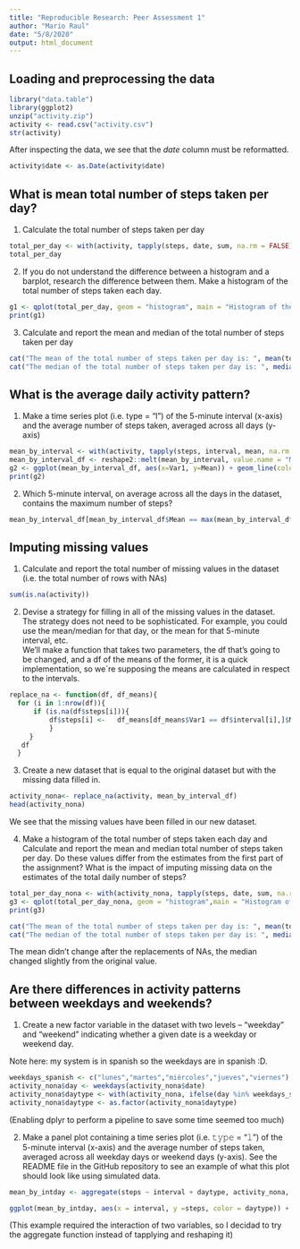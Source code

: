 ```yaml
---
title: "Reproducible Research: Peer Assessment 1"
author: "Mario Raul"
date: "5/8/2020"
output: html_document
---
```



## Loading and preprocessing the data
```r
library("data.table")
library(ggplot2)
unzip("activity.zip")
activity <- read.csv("activity.csv")
str(activity)
```
After inspecting the data, we see that the *date* column must be reformatted.  

```r
activity$date <- as.Date(activity$date)
```

## What is mean total number of steps taken per day?  
1. Calculate the total number of steps taken per day

```r
total_per_day <- with(activity, tapply(steps, date, sum, na.rm = FALSE))
total_per_day
```
2. If you do not understand the difference between a histogram and a barplot, research the difference between them. Make a histogram of the total number of steps taken each day.  

```r
g1 <- qplot(total_per_day, geom = "histogram", main = "Histogram of the total number of steps taken each day")
print(g1)
```  
  3. Calculate and report the mean and median of the total number of steps taken per day
```r
cat("The mean of the total number of steps taken per day is: ", mean(total_per_day, na.rm = TRUE), "\n")
cat("The median of the total number of steps taken per day is: ", median(total_per_day, na.rm = TRUE))
```

## What is the average daily activity pattern?
1. Make a time series plot (i.e. \color{red}{\verb|type = "l"|}type = "l") of the 5-minute interval (x-axis) and the average number of steps taken, averaged across all days (y-axis) 
```r
mean_by_interval <- with(activity, tapply(steps, interval, mean, na.rm = TRUE))
mean_by_interval_df <- reshape2::melt(mean_by_interval, value.name = "Mean")
g2 <- ggplot(mean_by_interval_df, aes(x=Var1, y=Mean)) + geom_line(color = "red") + labs(title = "Avg. Daily Steps", x = "Interval", y = "Avg. Steps per day")
print(g2)
```

  2. Which 5-minute interval, on average across all the days in the dataset, contains the maximum number of steps?
```r
mean_by_interval_df[mean_by_interval_df$Mean == max(mean_by_interval_df$Mean),][[1]]
```
## Imputing missing values

1. Calculate and report the total number of missing values in the dataset (i.e. the total number of rows with \color{red}{\verb|NA|}NAs)

```r
sum(is.na(activity))

```
  2. Devise a strategy for filling in all of the missing values in the dataset. The strategy does not need to be sophisticated. For example, you could use the mean/median for that day, or the mean for that 5-minute interval, etc.  
We'll make a function that takes two parameters, the df that's going to be changed, and a df of the means of the former, it is a quick implementation, so we´re supposing the means are calculated in respect to the intervals.  
```r
replace_na <- function(df, df_means){
  for (i in 1:nrow(df)){
      if (is.na(df$steps[i])){
          df$steps[i] <-   df_means[df_means$Var1 == df$interval[i],]$Mean
          }
     }
   df
  }
```
  3. Create a new dataset that is equal to the original dataset but with the missing data filled in.
```r
activity_nona<- replace_na(activity, mean_by_interval_df)
head(activity_nona)
```
  We see that the missing values have been filled in our new dataset.  

  4. Make a histogram of the total number of steps taken each day and Calculate and report the mean and median total number of steps taken per day. Do these values differ from the estimates from the first part of the assignment? What is the impact of imputing missing data on the estimates of the total daily number of steps?
```r
total_per_day_nona <- with(activity_nona, tapply(steps, date, sum, na.rm = FALSE))
g3 <- qplot(total_per_day_nona, geom = "histogram",main = "Histogram of the total number of steps taken each daym, no NA's")
print(g3)

cat("The mean of the total number of steps taken per day is: ", mean(total_per_day_nona, na.rm =FALSE), "\n")
cat("The median of the total number of steps taken per day is: ", median(total_per_day_nona, na.rm =FALSE))

```
  The mean didn’t change after the replacements of NAs, the median changed slightly from the original value.

## Are there differences in activity patterns between weekdays and weekends?
1. Create a new factor variable in the dataset with two levels – “weekday” and “weekend” indicating whether a given date is a weekday or weekend day.  

Note here: my system is in spanish so the weekdays are in spanish :D. 
```r
weekdays_spanish <- c("lunes","martes","miércoles","jueves","viernes")
activity_nona$day <- weekdays(activity_nona$date)
activity_nona$daytype <- with(activity_nona, ifelse(day %in% weekdays_spanish, "weekday", "weekend"))
activity_nona$daytype <- as.factor(activity_nona$daytype)
```
  (Enabling dplyr to perform a pipeline to save some time seemed too much)

2. Make a panel plot containing a time series plot (i.e. 𝚝𝚢𝚙𝚎 = "𝚕") of the 5-minute interval (x-axis) and the average number of steps taken, averaged across all weekday days or weekend days (y-axis). See the README file in the GitHub repository to see an example of what this plot should look like using simulated data.
```r
mean_by_intday <- aggregate(steps ~ interval + daytype, activity_nona, mean)

ggplot(mean_by_intday, aes(x = interval, y =steps, color = daytype)) + geom_line() +labs(x = "Interval", y = "Average Steps", title="Avg. Steps by type of day") + facet_wrap(.~daytype,  ncol = 1, nrow=2)
```  
  
  (This example required the interaction of two variables, so I decidad to try the aggregate function instead of tapplying and reshaping it)
